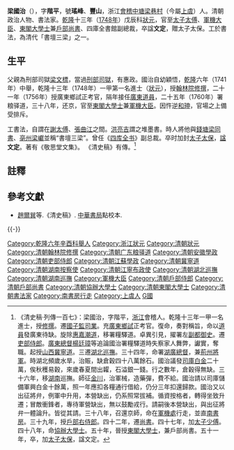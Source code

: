 {{東亞男性歷史人物
|名稱 =梁國治
|身份 =
|國家 =[[清朝|清朝]]
|時代 =清中期
|主君 =[[清高宗|清高宗]]
|屆數 =
|最高職務 =大清[[太子太傅|太子太傅]]、[[軍機大臣|軍機大臣]]、[[東閣大學士|東閣大學士]]，兼[[戶部尚書|戶部尚書]]、[[四庫全書|四庫全書]]館副總裁，贈[[太子太保|太子太保]]
|前任 = 
|繼任 = 
|圖片名稱 =
|圖片大小 =
|圖片說明 =
|氏 =
|姓 =[[梁姓|梁姓]]
|穆坤= <!--清代八旗满洲人物专用-->
|名 =國治
|姓名 =
|羅馬拼音 =
|假名 = <!--日本、琉球人用-->
|諺文 = <!--朝鮮、韓國人用-->
|字 =階平
|號=瑤峰、豐山、梅塘
|名乘 = <!--琉球士族用-->
|官職 =
|封爵 =
|封號 =
|位階 =
|御稱號 = <!--日本皇族之稱號-->
|宮號1 = <!--日本皇族之宮號-->
|宮號2 = <!--朝鮮王族之宮號-->
|封地 =
|神號 =
|尊號 =
|族裔 = [[漢族|漢族]]
|信仰 = <!--指的是宗教信仰-->
|旗籍 = <!--清代八旗人物专用-->
|氏族 =
|籍貫 =[[浙江省|浙江省]][[紹興府|紹興府]][[會稽縣|會稽縣]]（今[[浙江省|浙江省]][[紹興市|紹興市]][[越城區|越城區]]）人
|本貫 = <!--朝鮮人用-->
|世居地= <!--清代八旗人物专用-->
|世居地/穆坤= <!--专门用于清代八旗满洲人物世居地和穆坤相同时-->
|祖籍 =
|本籍 =
|出身地 =
|府邸 =
|世系 = 
|初名 =
|乳名 = <!--日本、朝鮮、琉球以外人物用-->
|幼名 = <!--日本人用-->
|兒名 = <!--朝鮮人用-->
|童名 = <!--琉球人用-->
|小字 =
|別名 =
|法號 =
|院號 =
|其他名號 ='''「書壇三梁」'''之一
|出生日期 =清朝[[清世宗|世宗]][[雍正|雍正]]元年（[[1723年|1723年]]）
|出生地點 =
|婚年 =
|逝世日期 =清朝[[清高宗|高宗]][[乾隆|乾隆]]五十一年（[[1786年|1786年]]）<br>64歲
|逝世地點 =
|在位年代 =
|廟號 =
|諡號 ='''文定'''
|墓葬 =
|祠廟 =
|父親 =
|嫡母 =
|母親 =
|繼父=
|繼母=
|養父=
|養母=
|猶父= <!--日本人用-->
|烏帽子親= <!--日本人、琉球人用-->
|元配 =
|正室 =
|妻 =
|繼室 =
|平妻 =
|側室 =
|元配之父 =
|元配之嫡母 =
|元配之母 =
|正室之父 =
|正室之嫡母 =
|正室之母 =
|妻之父 =
|妻之嫡母 =
|妻之母 =
|繼室之父 =
|繼室之嫡母 =
|繼室之母 =
|平妻之父 =
|平妻之嫡母 =
|平妻之母 =
|兄弟 =
|姊妹 =
|嫡兄弟 =
|嫡姊妹 =
|庶兄弟 =
|庶姊妹 =
|同胞兄弟 =
|同胞姊妹 =
|異母兄弟 =
|異母姊妹 =
|異父兄弟 =
|異父姊妹 =
|繼兄弟 =
|繼姊妹 =
|子 =
|女 =
|嫡子 =
|嫡女 =
|庶子 =
|庶女 =
|養子 =
|養女 =
|猶子 = <!--日本人用-->
|婿養子 = <!--日本人用-->
|烏帽子子 = <!--日本人用-->
|繼子 =
|繼女 =
|其他親屬 =
|出身 = <!---此处指科举出身--->乾隆6年舉人<br>乾隆13年進士第1甲第1名
|功名 = 
|經歷 =
|著作 =《日下舊聞考》、《敬思堂文集》6卷，《敬思堂詩集》6卷、《國子監志》62卷
|注釋 =
}}
'''梁國治'''（{{bd|1723年||1786年||梁國治}}），字'''階平'''，號'''瑤峰'''、'''豐山'''，浙江[[會稽|會稽]][[中塘|中塘]][[梁巷村|梁巷村]]（今屬[[上虞|上虞]]）人。清朝政治人物、書法家。[[乾隆|乾隆]]十三年（[[1748年|1748年]]）戊辰科[[狀元|狀元]]，官至[[太子太傅|太子太傅]]、[[軍機大臣|軍機大臣]]、[[東閣大學士|東閣大學士]]兼[[戶部尚書|戶部尚書]]、四庫全書館副總裁，卒諡'''文定'''，贈太子太保。工於書法，為清代「書壇三梁」之一。

==生平==
父親為刑部司獄[[梁文標|梁文標]]，當過[[刑部|刑部]][[司獄|司獄]]，有惠政。國治自幼穎悟，[[乾隆|乾隆]]六年（1741年）中舉，乾隆十三年（1748年）一甲第一名進士（[[狀元|狀元]]），授[[翰林院|翰林院]][[修撰|修撰]]，二十一年（1756年）授廣東鄉試正考官，隔年接任[[廣東|廣東]][[道員|道員]]，二十五年（1760年）署粮驿道，三十八年，还京，官至[[東閣|東閣]][[大學士|大學士]]兼[[軍機大臣|軍機大臣]]。因忤逆[[和珅|和珅]]，官場之上備受排斥。

工書法，自謂在[[謝遷|謝太傅]]、[[張九齡|張曲江]]之間。[[洪亮吉|洪亮吉]]謂之堆墨書。時人將他與[[錢塘|錢塘]][[梁同書|梁同書]]、[[亳州|亳州]][[梁巘|梁巘]]並稱“書壇三梁”。曾任《[[四库全书|四库全书]]》副总裁。卒时加封[[太子太保|太子太保]]，[[諡|諡]]'''文定'''。著有《敬思堂文集》。 《清史稿》有傳。<ref>《清史稿·列傳一百七》：梁國治，字階平，[[浙江|浙江]]會稽人。乾隆十三年一甲一名進士，授[[修撰|修撰]]。遷[[國子監|國子監]][[司業|司業]]。充[[廣東|廣東]][[鄉試|鄉試]]正考官。復命，奏對稱旨，命以[[道員|道員]]發廣東待缺。旋除[[惠嘉潮道|惠嘉潮道]]，移署糧驛道。卓異引見，擢署左[[副都御史|副都御史]]。遷[[吏部侍郎|吏部侍郎]]。[[兩廣總督|廣東總督]][[楊廷璋|楊廷璋]]等追論國治署糧驛道時失察家人舞弊，讞實，奪職。起授[[山西|山西]][[冀寧道|冀寧道]]。三遷[[湖北|湖北]][[巡撫|巡撫]]。三十四年，命署[[湖廣總督|湖廣總督]]，兼[[駐防將軍|荊州將軍]]。時湖北頻歲水旱，治賑，缺倉穀四十八萬餘石。國治議發[[司庫|司庫]][[白金|白金]]二十萬，俟秋穫易穀，來歲春夏間出糶，石溢銀一錢。行之數年，倉穀得無缺。三十六年，移[[湖南|湖南]]巡撫。師征[[金川|金川]]，治軍械，造藥彈，費不給。國治請以司庫儲備軍興白金十餘萬，照一年應扣各糧通行借給，仍分三年扣還歸款。國治又以出征將弁，例軍中升用，本營缺出，仍系照常拔補。循資按格者，轉得坐致升遷；冒敵衝鋒者，專待軍營缺出，無以鼓勵戎行。請嗣後本營缺出，與出征將弁一體論升。皆從其請。三十八年，召還京師，命在[[軍機處|軍機處]]行走，並直[[南書房|南書房]]。三十九年，授[[戶部右侍郎|戶部右侍郎]]。四十二年，遷[[尚書|尚書]]。四十七年，加[[太子少傅|太子少傅]]。四十八年，命[[協辦大學士|協辦大學士]]。五十年，晉授[[東閣大學士|東閣大學士]]，兼戶部尚書。五十一年，卒，加[[太子太保|太子太保]]，諡文定。</ref>

==註釋==
{{reflist}}

==參考文獻==
*[[趙爾巽|趙爾巽]]等.《清史稿》. [[中華書局|中華書局]]點校本.

{{-}}
{{start box}}
{{s-off}}
{{succession box|[[袁守侗|袁守侗]]|[[曹文埴|曹文埴]]|[[清朝户部尚书列表#户部汉尚书|戶部漢尚書]]|<small>乾隆四十二年十一月甲戌－乾隆五十年五月丙子<br>（1777年12月17日－1785年7月4日）</small>}}
{{end box}}

{{乾隆十三年戊辰科殿試金榜}}
{{清朝四庫全書館職官}}
{{DEFAULTSORT:L梁}}
[[Category:乾隆六年辛酉科舉人|Category:乾隆六年辛酉科舉人]]
[[Category:浙江狀元|Category:浙江狀元]]
[[Category:清朝狀元|Category:清朝狀元]]
[[Category:清朝翰林院修撰|Category:清朝翰林院修撰]]
[[Category:清朝广东粮驿道|Category:清朝广东粮驿道]]
[[Category:清朝安徽學政|Category:清朝安徽學政]]
[[Category:清朝吏部侍郎|Category:清朝吏部侍郎]]
[[Category:清朝江蘇學政|Category:清朝江蘇學政]]
[[Category:清朝冀寧道|Category:清朝冀寧道]]
[[Category:清朝湖南按察使|Category:清朝湖南按察使]]
[[Category:清朝江寧布政使|Category:清朝江寧布政使]]
[[Category:清朝湖北巡撫|Category:清朝湖北巡撫]]
[[Category:清朝湖南巡撫|Category:清朝湖南巡撫]]
[[Category:軍機大臣|Category:軍機大臣]]
[[Category:清朝戶部侍郎|Category:清朝戶部侍郎]]
[[Category:清朝戶部尚書|Category:清朝戶部尚書]]
[[Category:清朝協辦大學士|Category:清朝協辦大學士]]
[[Category:清朝東閣大學士|Category:清朝東閣大學士]]
[[Category:清朝書法家|Category:清朝書法家]]
[[Category:南書房行走|Category:南書房行走]]
[[Category:上虞人|Category:上虞人]]
[[Category:梁姓|G國]]